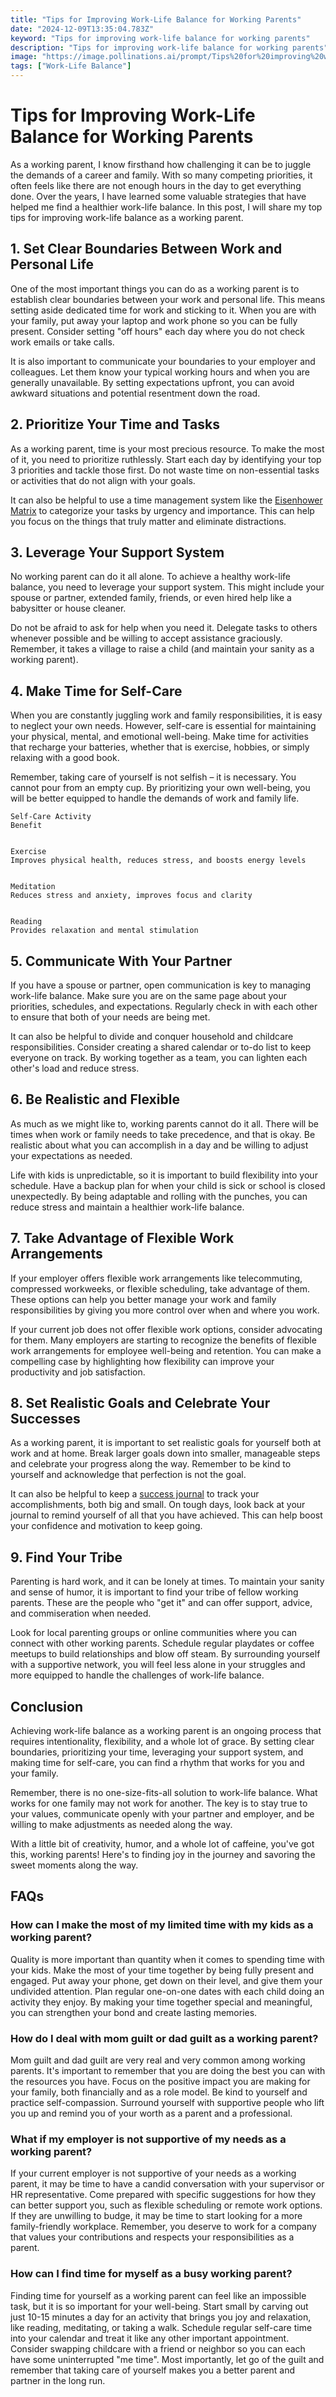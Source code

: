 ```yaml
---
title: "Tips for Improving Work-Life Balance for Working Parents"
date: "2024-12-09T13:35:04.783Z"
keyword: "Tips for improving work-life balance for working parents"
description: "Tips for improving work-life balance for working parents"
image: "https://image.pollinations.ai/prompt/Tips%20for%20improving%20work-life%20balance%20for%20working%20parents%2C%20realistic%20photo%2C%20high%20quality%2C%204k?width=1024&height=1024&nologo=true"
tags: ["Work-Life Balance"]
---
```


# Tips for Improving Work-Life Balance for Working Parents


As a working parent, I know firsthand how challenging it can be to juggle the demands of a career and family. With so many competing priorities, it often feels like there are not enough hours in the day to get everything done. Over the years, I have learned some valuable strategies that have helped me find a healthier work-life balance. In this post, I will share my top tips for improving work-life balance as a working parent.



## 1. Set Clear Boundaries Between Work and Personal Life


One of the most important things you can do as a working parent is to establish clear boundaries between your work and personal life. This means setting aside dedicated time for work and sticking to it. When you are with your family, put away your laptop and work phone so you can be fully present. Consider setting "off hours" each day where you do not check work emails or take calls.



It is also important to communicate your boundaries to your employer and colleagues. Let them know your typical working hours and when you are generally unavailable. By setting expectations upfront, you can avoid awkward situations and potential resentment down the road.



## 2. Prioritize Your Time and Tasks


As a working parent, time is your most precious resource. To make the most of it, you need to prioritize ruthlessly. Start each day by identifying your top 3 priorities and tackle those first. Do not waste time on non-essential tasks or activities that do not align with your goals.



It can also be helpful to use a time management system like the [Eisenhower Matrix](https://productivityprospect.com/eisenhower-matrix-template/) to categorize your tasks by urgency and importance. This can help you focus on the things that truly matter and eliminate distractions.



## 3. Leverage Your Support System


No working parent can do it all alone. To achieve a healthy work-life balance, you need to leverage your support system. This might include your spouse or partner, extended family, friends, or even hired help like a babysitter or house cleaner.



Do not be afraid to ask for help when you need it. Delegate tasks to others whenever possible and be willing to accept assistance graciously. Remember, it takes a village to raise a child (and maintain your sanity as a working parent).



## 4. Make Time for Self-Care


When you are constantly juggling work and family responsibilities, it is easy to neglect your own needs. However, self-care is essential for maintaining your physical, mental, and emotional well-being. Make time for activities that recharge your batteries, whether that is exercise, hobbies, or simply relaxing with a good book.



Remember, taking care of yourself is not selfish – it is necessary. You cannot pour from an empty cup. By prioritizing your own well-being, you will be better equipped to handle the demands of work and family life.






  
    Self-Care Activity
    Benefit
  
  
    Exercise
    Improves physical health, reduces stress, and boosts energy levels
  
  
    Meditation
    Reduces stress and anxiety, improves focus and clarity
  
  
    Reading
    Provides relaxation and mental stimulation





## 5. Communicate With Your Partner


If you have a spouse or partner, open communication is key to managing work-life balance. Make sure you are on the same page about your priorities, schedules, and expectations. Regularly check in with each other to ensure that both of your needs are being met.



It can also be helpful to divide and conquer household and childcare responsibilities. Consider creating a shared calendar or to-do list to keep everyone on track. By working together as a team, you can lighten each other's load and reduce stress.



## 6. Be Realistic and Flexible


As much as we might like to, working parents cannot do it all. There will be times when work or family needs to take precedence, and that is okay. Be realistic about what you can accomplish in a day and be willing to adjust your expectations as needed.



Life with kids is unpredictable, so it is important to build flexibility into your schedule. Have a backup plan for when your child is sick or school is closed unexpectedly. By being adaptable and rolling with the punches, you can reduce stress and maintain a healthier work-life balance.



## 7. Take Advantage of Flexible Work Arrangements


If your employer offers flexible work arrangements like telecommuting, compressed workweeks, or flexible scheduling, take advantage of them. These options can help you better manage your work and family responsibilities by giving you more control over when and where you work.



If your current job does not offer flexible work options, consider advocating for them. Many employers are starting to recognize the benefits of flexible work arrangements for employee well-being and retention. You can make a compelling case by highlighting how flexibility can improve your productivity and job satisfaction.



## 8. Set Realistic Goals and Celebrate Your Successes


As a working parent, it is important to set realistic goals for yourself both at work and at home. Break larger goals down into smaller, manageable steps and celebrate your progress along the way. Remember to be kind to yourself and acknowledge that perfection is not the goal.



It can also be helpful to keep a [success journal](https://productivityprospect.com/stress-management-techniques-to-improve-efficiency/) to track your accomplishments, both big and small. On tough days, look back at your journal to remind yourself of all that you have achieved. This can help boost your confidence and motivation to keep going.



## 9. Find Your Tribe


Parenting is hard work, and it can be lonely at times. To maintain your sanity and sense of humor, it is important to find your tribe of fellow working parents. These are the people who "get it" and can offer support, advice, and commiseration when needed.



Look for local parenting groups or online communities where you can connect with other working parents. Schedule regular playdates or coffee meetups to build relationships and blow off steam. By surrounding yourself with a supportive network, you will feel less alone in your struggles and more equipped to handle the challenges of work-life balance.



## Conclusion


Achieving work-life balance as a working parent is an ongoing process that requires intentionality, flexibility, and a whole lot of grace. By setting clear boundaries, prioritizing your time, leveraging your support system, and making time for self-care, you can find a rhythm that works for you and your family.



Remember, there is no one-size-fits-all solution to work-life balance. What works for one family may not work for another. The key is to stay true to your values, communicate openly with your partner and employer, and be willing to make adjustments as needed along the way.



With a little bit of creativity, humor, and a whole lot of caffeine, you've got this, working parents! Here's to finding joy in the journey and savoring the sweet moments along the way.



## FAQs


### How can I make the most of my limited time with my kids as a working parent?

Quality is more important than quantity when it comes to spending time with your kids. Make the most of your time together by being fully present and engaged. Put away your phone, get down on their level, and give them your undivided attention. Plan regular one-on-one dates with each child doing an activity they enjoy. By making your time together special and meaningful, you can strengthen your bond and create lasting memories.



### How do I deal with mom guilt or dad guilt as a working parent?

Mom guilt and dad guilt are very real and very common among working parents. It's important to remember that you are doing the best you can with the resources you have. Focus on the positive impact you are making for your family, both financially and as a role model. Be kind to yourself and practice self-compassion. Surround yourself with supportive people who lift you up and remind you of your worth as a parent and a professional.



### What if my employer is not supportive of my needs as a working parent?

If your current employer is not supportive of your needs as a working parent, it may be time to have a candid conversation with your supervisor or HR representative. Come prepared with specific suggestions for how they can better support you, such as flexible scheduling or remote work options. If they are unwilling to budge, it may be time to start looking for a more family-friendly workplace. Remember, you deserve to work for a company that values your contributions and respects your responsibilities as a parent.



### How can I find time for myself as a busy working parent?

Finding time for yourself as a working parent can feel like an impossible task, but it is so important for your well-being. Start small by carving out just 10-15 minutes a day for an activity that brings you joy and relaxation, like reading, meditating, or taking a walk. Schedule regular self-care time into your calendar and treat it like any other important appointment. Consider swapping childcare with a friend or neighbor so you can each have some uninterrupted "me time". Most importantly, let go of the guilt and remember that taking care of yourself makes you a better parent and partner in the long run.

